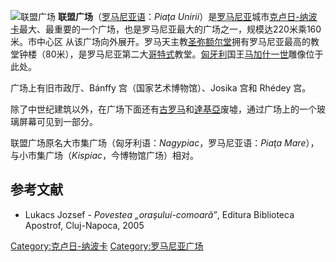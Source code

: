 [[Image:CJROcatholic.jpg|联盟广场]]
'''联盟广场'''（[[罗马尼亚语|罗马尼亚语]]：''Piaţa Unirii''）是[[罗马尼亚|罗马尼亚]]城市[[克卢日-纳波卡|克卢日-纳波卡]]最大、最重要的一个广场，也是罗马尼亚最大的广场之一，规模达220米乘160米。市中心区 从该广场向外展开。罗马天主教[[聖彌額爾教堂_(克魯日)|圣弥额尔堂]]拥有罗马尼亚最高的教堂钟楼（80米），是罗马尼亚第二大[[哥特式|哥特式]]教堂。[[匈牙利|匈牙利]]国王[[马加什一世|马加什一世]]雕像位于此处。 

广场上有旧市政厅、Bánffy 宫（国家艺术博物馆）、Josika 宫和 Rhédey 宫。

除了中世纪建筑以外，在广场下面还有[[古罗马|古罗马]]和[[達基亞|達基亞]]废墟，通过广场上的一个玻璃屏幕可见到一部分。

联盟广场原名大市集广场（匈牙利语：''Nagypiac''，罗马尼亚语：''Piaţa Mare''），与小市集广场（''Kispiac''，今博物馆广场）相对。

== 参考文献 ==
*Lukacs Jozsef - ''Povestea „oraşului-comoară”'', Editura Biblioteca Apostrof, Cluj-Napoca, 2005

[[Category:克卢日-纳波卡|Category:克卢日-纳波卡]]
[[Category:罗马尼亚广场|Category:罗马尼亚广场]]